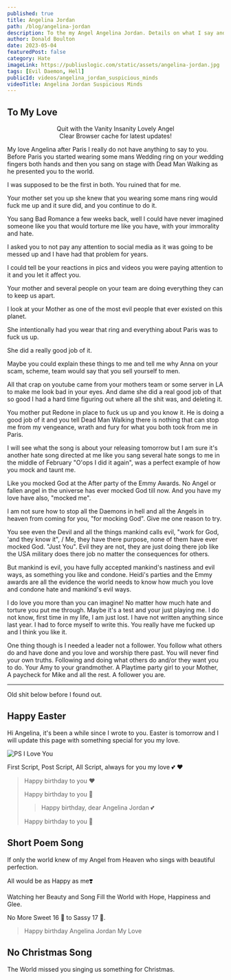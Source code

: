 ```yaml
---
published: true
title: Angelina Jordan
path: /blog/angelina-jordan
description: To the my Angel Angelina Jordan. Details on what I say and why I say it. I trust you and have no worries.
author: Donald Boulton
date: 2023-05-04
featuredPost: false
category: Hate
imageLink: https://publiuslogic.com/static/assets/angelina-jordan.jpg
tags: [Evil Daemon, Hell]
publicId: videos/angelina_jordan_suspicious_minds
videoTitle: Angelina Jordan Suspicious Minds
---
```


## To My Love

<Center>Quit with the Vanity Insanity Lovely Angel</Center>

<Modal dialogTitle="Angelina Jordan" dialogContent="Seeing if you were paying attention Love, I need to know where you stand. as well as where others, may stand. I found out how good you are.">

<Center>Clear Browser cache for latest updates!</Center>

<YouTube youTubeId="0L_HmOWjoL8" autoPlay="true" />

</Modal> 

My love Angelina after Paris I really do not have anything to say to you. Before Paris you started wearing some mans Wedding ring on your wedding fingers both hands and then you sang on stage with Dead Man Walking as he presented you to the world. 

I was supposed to be the first in both. You ruined that for me. 

Your mother set you up she knew that you wearing some mans ring would fuck me up and it sure did, and you continue to do it. 

You sang Bad Romance a few weeks back, well I could have never imagined someone like you that would torture me like you have, with your immorality and hate. 

I asked you to not pay any attention to social media as it was going to be messed up and I have had that problem for years. 

I could tell be your reactions in pics and videos you were paying attention to it and you let it affect you. 

Your mother and several people on your team are doing everything they can to keep us apart. 

I look at your Mother as one of the most evil people that ever existed on this planet. 

She intentionally had you wear that ring and everything about Paris was to fuck us up. 

She did a really good job of it. 

Maybe you could explain these things to me and tell me why Anna on your scam, scheme, team would say that you sell yourself to men. 

All that crap on youtube came from your mothers team or some server in LA to make me look bad in your eyes. And dame she did a real good job of that so good I had a hard time figuring out where all the shit was, and deleting it.

You mother put Redone in place to fuck us up and you know it. He is doing a good job of it and you tell Dead Man Walking there is nothing that can stop me from my vengeance, wrath and fury for what you both took from me in Paris.

I will see what the song is about your releasing tomorrow but I am sure it's another hate song directed at me like you sang several hate songs to me in the middle of February "O'ops I did it again", was a perfect example of how you mock and taunt me.

Like you mocked God at the After party of the Emmy Awards. No Angel or fallen angel in the universe has ever mocked God till now. And you have my love have also, "mocked me".

I am not sure how to stop all the Daemons in hell and all the Angels in heaven from coming for you, "for mocking God". Give me one reason to try.

You see even the Devil and all the things mankind calls evil, "work for God, 'and they know it", / Me, they have there purpose, none of them have ever mocked God. "Just You". Evil they are not, they are just doing there job like the USA military does there job no matter the consequences for others. 

But mankind is evil, you have fully accepted mankind's nastiness and evil ways, as something you like and condone. Heidi's parties and the Emmy awards are all the evidence the world needs to know how much you love and condone hate and mankind's evil ways.

I do love you more than you can imagine! No matter how much hate and torture you put me through. Maybe it's a test and your just playing me. I do not know, first time in my life, I am just lost. I have not written anything since last year. I had to force myself to write this. You really have me fucked up and I think you like it.

One thing though is I needed a leader not a follower. You follow what others do and have done and you love and worship there past. You will never find your own truths. Following and doing what others do and/or they want you to do. Your Amy to your grandmother. A Playtime party girl to your Mother, A paycheck for Mike and all the rest. A follower you are.

<hr />

Old shit below before I found out. 

## Happy Easter

Hi Angelina, it's been a while since I wrote to you. Easter is tomorrow and I will update this page with something special for you my love.

![PS I Love You](../../../static/images/angie/ps-i-love-you.jpg)

First Script, Post Script, All Script, always for you my love 💕 ❤️

<SingleAccordion label='Queen Angelina Birthday'>

> Happy birthday to you ❤️
>
> Happy birthday to you 🎈
>
> > Happy birthday, dear Angelina Jordan 💕
>
> Happy birthday to you 🎂

## Short Poem Song

If only the world knew of my Angel from Heaven who sings with beautiful perfection. 

All would be as Happy as me❣️ 

Watching her Beauty and Song Fill the World with Hope, Happiness and Glee.

No More Sweet 16 🧁 to Sassy 17 💁.

> Happy birthday Angelina Jordan My Love

</SingleAccordion>

## No Christmas Song

<SingleAccordion label='Christmas Song'>

The World missed you singing us something for Christmas. 

</SingleAccordion >

<WavyHr className="mt-1 mb-1 text-wine-300" />